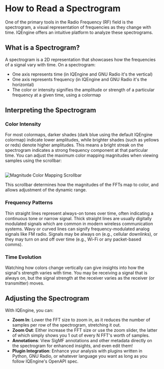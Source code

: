 # How to Read a Spectrogram
 
One of the primary tools in the Radio Frequency (RF) field is the spectrogram, a visual representation of frequencies as they change with time. IQEngine offers an intuitive platform to analyze these spectrograms.
 
## What is a Spectrogram?
 
A spectrogram is a 2D representation that showcases how the frequencies of a signal vary with time. On a spectrogram:
 
- One axis represents time (in IQEngine and GNU Radio it's the vertical)
- One axis represents frequency (in IQEngine and GNU Radio it's the horizontal)
- The color or intensity signifies the amplitude or strength of a particular frequency at a given time, using a colormap
 
## Interpreting the Spectrogram
 
### Color Intensity
 
For most colormaps, darker shades (dark blue using the default IQEngine colormap) indicate lower amplitudes, while brighter shades (such as yellows or reds) denote higher amplitudes. This means a bright streak on the spectrogram indicates a strong frequency component at that particular time. You can adjust the maximum color mapping magnitudes when viewing samples using the scrollbar:

<br/>
<img src={'/magnitude-color-mapping.png'} alt="Magnitude Color Mapping Scrollbar" className="w-64"/>
<br/>

This scrollbar determines how the magnitudes of the FFTs map to color, and allows adjustment of the dynamic range.

### Frequency Patterns
 
Thin straight lines represent always-on tones over time, often indicating a continuous tone or narrow signal.
Thick straight lines are usually digitally modulated signals which are common in modern wireless communication systems.
Wavy or curved lines can signify frequency-modulated analog signals like FM radio.
Signals may be always on (e.g., cellular downlinks), or they may turn on and off over time (e.g., Wi-Fi or any packet-based comms).
 
### Time Evolution
 
Watching how colors change vertically can give insights into how the signal's strength varies with time.
You may be receiving a signal that is always on, but the signal strength at the receiver varies as the receiver (or transmitter) moves.
 
## Adjusting the Spectrogram

With IQEngine, you can:
 
- **Zoom In**: Lower the FFT size to zoom in, as it reduces the number of samples per row of the spectrogram, stretching it out.
- **Zoom Out**: Either increase the FFT size or use the zoom slider, the latter of which simply shows you 1 out of every N FFT's worth of samples.
- **Annotations**: View SigMF annotations and other metadata directly on the spectrogram for enhanced insights, and even edit them!
- **Plugin Integration**: Enhance your analysis with plugins written in Python, GNU Radio, or whatever language you want as long as you follow IQEngine's OpenAPI spec.
